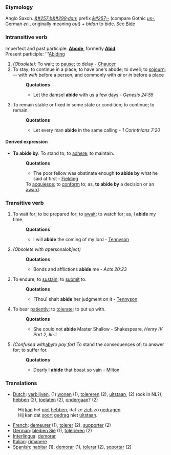 ===Etymology===
Anglo Saxon. ''[[&#257;b&#299;dan]]''; prefix ''[[&#257;-]]'' (compare Gothic ''[[us-]]'', German ''[[er-]]'', originally meaning ''out'') + ''b&#299;dan'' to bide. See [[Bide]]
===Intransitive verb===
Imperfect and past participle: '''[[Abode]]''', formerly '''[[Abid]]'''<br>
Present participle: '''[[Abiding]]
#''(Obsolete):'' To wait; to [[pause]]; to delay - [[Chaucer]]
#To stay; to continue in a place; to have one's abode; to dwell; to [[sojourn]]; -- with ''with'' before a person, and commonly with ''at'' or ''in'' before a place
#:'''Quotations'''
#:*Let the damsel '''abide''' with us a few days -  ''Genesis 24:55''
#To remain stable or fixed in some state or condition; to continue; to remain.
#:'''Quotations'''
#:*Let every man '''abide''' in the same calling - ''1 Corinthians 7:20''
====Derived expression====
*'''To abide by'''. To stand to; to [[adhere]]; to maintain.
*:'''Quotations'''
*:*The poor fellow was obstinate enough '''to abide by''' what he said at first - [[Fielding]]
*:To [[acquiesce]]; to [[conform]] to; as, '''to abide by''' a decision or an [[award]].
===Transitive verb===
#To wait for; to be prepared for; to [[await]]; to watch for; as, I '''abide''' my time.
#:'''Quotations'''
#:*I will '''abide''' the coming of my lord - [[Tennyson]]
#''(Obsolete with a ''personal'' object)''
#:'''Quotations'''
#:*Bonds and afflictions '''abide''' me - ''Acts 20:23''
#To endure; to [[sustain]]; to [[submit]] to.
#:'''Quotations'''
#:*[Thou] shalt '''abide''' her judgment on it - [[Tennyson]]
#To bear [[patiently]]; to [[tolerate]]; to put up with.
#:'''Quotations'''
#:*She could not '''abide''' Master Shallow - Shakespeare, ''Henry IV Part 2, III-ii''
#''(Confused with ''[[aby]]'' to pay for)'' To stand the consequences of; to answer for; to suffer for.
#:'''Quotations'''
#:*Dearly I '''abide''' that boast so vain - [[Milton]]

===Translations===
*[[Dutch]]: [[verblijven]], (1) [[wonen]] (1), [[tolereren]] (2), [[uitstaan]], (2) (ook in NL?), [[hebben]] (2), [[toelaten]] (2), [[ondergaan]]? (2)
:Hij [[kan]] het [[niet]] [[hebben]], dat ze [[zich]] zo [[gedragen]].
:Hij kan dat [[soort]] [[gedrag]] niet [[uitstaan]].
*[[French]]: [[demeurer]] (1), [[tolerer]] (2), [[supporter]] (2)
*[[German]]: [[bleiben Sie]] (1), [[tolerieren]] (2)
*[[Interlingua]]: [[demorar]]
*[[Italian]]: [[rimanere]]
*[[Spanish]]: [[habitar]] (1), [[demorar]] (1), [[tolerar]] (2), [[soportar]] (2)